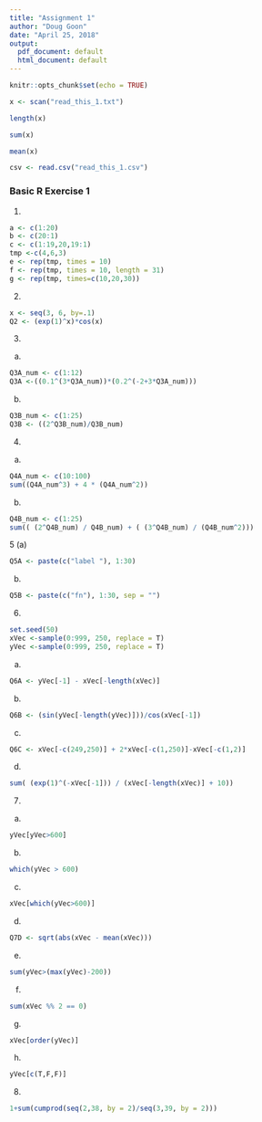 ---
title: "Assignment 1"
author: "Doug Goon"
date: "April 25, 2018"
output:
  pdf_document: default
  html_document: default
---

```{r setup, include=FALSE}
knitr::opts_chunk$set(echo = TRUE)
```

```{r}
x <- scan("read_this_1.txt")
```

```{r}
length(x)
```

```{r}
sum(x)
```

```{r}
mean(x)
```

```{r}
csv <- read.csv("read_this_1.csv")
```

### Basic R Exercise 1

1. 

```{r}
a <- c(1:20)
b <- c(20:1)
c <- c(1:19,20,19:1)
tmp <-c(4,6,3)
e <- rep(tmp, times = 10)
f <- rep(tmp, times = 10, length = 31)
g <- rep(tmp, times=c(10,20,30))
```

2. 

```{r}
x <- seq(3, 6, by=.1) 
Q2 <- (exp(1)^x)*cos(x)
```

3. 
(a) 
```{r}
Q3A_num <- c(1:12)
Q3A <-((0.1^(3*Q3A_num))*(0.2^(-2+3*Q3A_num)))
```

(b) 
```{r}
Q3B_num <- c(1:25)
Q3B <- ((2^Q3B_num)/Q3B_num)
```

4. 
(a)
```{r}
Q4A_num <- c(10:100)
sum((Q4A_num^3) + 4 * (Q4A_num^2))
```

(b)
```{r}
Q4B_num <- c(1:25)
sum(( (2^Q4B_num) / Q4B_num) + ( (3^Q4B_num) / (Q4B_num^2)))
```

5
(a)
```{r}
Q5A <- paste(c("label "), 1:30)
```

(b)
```{r}
Q5B <- paste(c("fn"), 1:30, sep = "")
```

6.
```{r}
set.seed(50) 
xVec <-sample(0:999, 250, replace = T)
yVec <-sample(0:999, 250, replace = T)
```

(a)
```{r}
Q6A <- yVec[-1] - xVec[-length(xVec)]
```

(b)
```{r}
Q6B <- (sin(yVec[-length(yVec)]))/cos(xVec[-1])
```

(c)
```{r}
Q6C <- xVec[-c(249,250)] + 2*xVec[-c(1,250)]-xVec[-c(1,2)]
```

(d)
```{r}
sum( (exp(1)^(-xVec[-1])) / (xVec[-length(xVec)] + 10))
```

7.
(a)
```{r}
yVec[yVec>600]
```

(b)
```{r}
which(yVec > 600)
```

(c)
```{r}
xVec[which(yVec>600)]
```

(d)
```{r}
Q7D <- sqrt(abs(xVec - mean(xVec)))
```

(e)
```{r}
sum(yVec>(max(yVec)-200))
```

(f)
```{r}
sum(xVec %% 2 == 0)
```

(g)
```{r}
xVec[order(yVec)]
```

(h)
```{r}
yVec[c(T,F,F)]
```

8.
```{r}
1+sum(cumprod(seq(2,38, by = 2)/seq(3,39, by = 2)))
```




